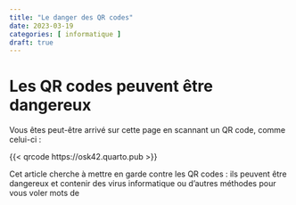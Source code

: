 ```yaml
---
title: "Le danger des QR codes"
date: 2023-03-19
categories: [ informatique ]
draft: true
---
```


# Les QR codes peuvent être dangereux

Vous êtes peut-être arrivé sur cette page en scannant un QR
code, comme celui-ci :

{{< qrcode https://osk42.quarto.pub >}}

Cet article cherche à mettre en garde contre les QR codes : ils peuvent être dangereux et contenir des virus informatique ou d'autres méthodes pour vous voler mots de 


